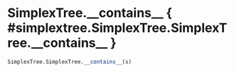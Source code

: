 # SimplexTree.__contains__ { #simplextree.SimplexTree.SimplexTree.__contains__ }

```python
SimplexTree.SimplexTree.__contains__(s)
```

